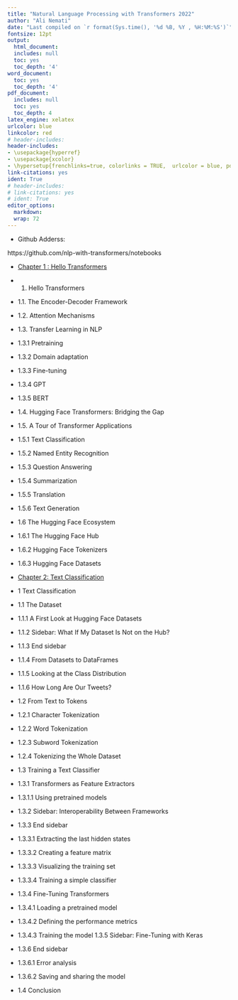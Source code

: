 ```yaml
---
title: "Natural Language Processing with Transformers 2022"
author: "Ali Nemati"
date: "Last compiled on `r format(Sys.time(), '%d %B, %Y , %H:%M:%S')`"
fontsize: 12pt
output:
  html_document:
  includes: null
  toc: yes
  toc_depth: '4'
word_document:
  toc: yes
  toc_depth: '4'
pdf_document:
  includes: null
  toc: yes
  toc_depth: 4
latex_engine: xelatex
urlcolor: blue
linkcolor: red
# header-includes:
header-includes:
- \usepackage{hyperref}
- \usepackage{xcolor}
- \hypersetup{frenchlinks=true, colorlinks = TRUE,  urlcolor = blue, pdfborder={0 0 1}} 
link-citations: yes
ident: True
# header-includes:
# link-citations: yes
# ident: True
editor_options: 
  markdown: 
  wrap: 72
---
```


+ Github Adderss:

https://github.com/nlp-with-transformers/notebooks

* [Chapter 1 : Hello Transformers](https://github.com/alinemati45/book_summary/blob/47849d3ecd6b7bdef6da51a7fcc51b555fc08054/Natural%20Language%20Processing%20with%20Transformers%202022/01_introduction.ipynb)

* 1.  Hello Transformers
* 1.1.  The Encoder-Decoder Framework
* 1.2.  Attention Mechanisms
* 1.3.  Transfer Learning in NLP
* 1.3.1  Pretraining
* 1.3.2  Domain adaptation
* 1.3.3  Fine-tuning
* 1.3.4  GPT
* 1.3.5  BERT
* 1.4.  Hugging Face Transformers: Bridging the Gap
* 1.5.  A Tour of Transformer Applications
* 1.5.1  Text Classification
* 1.5.2  Named Entity Recognition
* 1.5.3  Question Answering
* 1.5.4  Summarization    
* 1.5.5  Translation
* 1.5.6  Text Generation
* 1.6  The Hugging Face Ecosystem
* 1.6.1  The Hugging Face Hub
* 1.6.2  Hugging Face Tokenizers
* 1.6.3  Hugging Face Datasets
      
* [Chapter 2: Text Classification]()
* 1  Text Classification
* 1.1  The Dataset
* 1.1.1  A First Look at Hugging Face Datasets
* 1.1.2  Sidebar: What If My Dataset Is Not on the Hub?
* 1.1.3  End sidebar
* 1.1.4  From Datasets to DataFrames
* 1.1.5  Looking at the Class Distribution
* 1.1.6  How Long Are Our Tweets?
* 1.2  From Text to Tokens
* 1.2.1  Character Tokenization
* 1.2.2  Word Tokenization
* 1.2.3  Subword Tokenization
* 1.2.4  Tokenizing the Whole Dataset
* 1.3  Training a Text Classifier
* 1.3.1  Transformers as Feature Extractors
* 1.3.1.1  Using pretrained models
* 1.3.2  Sidebar: Interoperability Between Frameworks
* 1.3.3  End sidebar
* 1.3.3.1  Extracting the last hidden states
* 1.3.3.2  Creating a feature matrix
* 1.3.3.3  Visualizing the training set
* 1.3.3.4  Training a simple classifier
* 1.3.4  Fine-Tuning Transformers
* 1.3.4.1  Loading a pretrained model
* 1.3.4.2  Defining the performance metrics
* 1.3.4.3  Training the model
1.3.5  Sidebar: Fine-Tuning with Keras
* 1.3.6  End sidebar
* 1.3.6.1  Error analysis
* 1.3.6.2  Saving and sharing the model
* 1.4  Conclusion